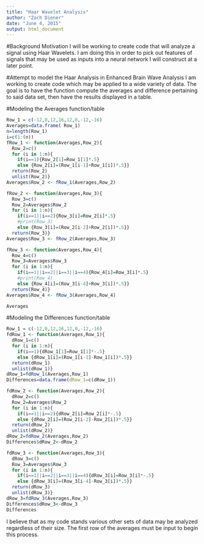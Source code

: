 ```yaml
---
title: "Haar Wavelet Analysis"
author: "Zach Diener"
date: "June 4, 2015"
output: html_document
---
```

#Background Motivation
 I will be working to create code that will analyze a signal using Haar Wavelets. I am doing this in order to pick out features of signals that may be used as inputs into a neural network I will construct at a later point. 

#Attempt to model the Haar Analysis in Enhanced Brain Wave Analysis 
I am working to create code which may be applied to a wide variety of data. The goal is to have the function compute the averages and difference pertaining to said data set, then have the results displayed in a table. 

#Modeling the Averages function/table
```r

Row_1 = c(-12,0,12,16,12,0,-12,-16)
Averages=data.frame( Row_1)
n=length(Row_1)
i=c(1:(n))
fRow_1 <- function(Averages,Row_2){
  Row_2=c()
  for (i in 1:n){ 
    if(i==1){Row_2[1]=Row_1[1]*.5} 
    else {Row_2[i]=(Row_1[i-1]+Row_1[i])*.5}} 
  return(Row_2)
  unlist(Row_2)}
Averages$Row_2 <- fRow_1(Averages,Row_2)

fRow_2 <- function(Averages,Row_3){
  Row_3=c()
  Row_2=Averages$Row_2
  for (i in 1:n){ 
    if(i==1||i==2){Row_3[i]=Row_2[i]*.5} 
    #print(Row_3) 
    else {Row_3[i]=(Row_2[i-2]+Row_2[i])*.5}} 
  return(Row_3)}
Averages$Row_3 <- fRow_2(Averages,Row_3)

fRow_3 <- function(Averages,Row_4){
  Row_4=c()
  Row_3=Averages$Row_3
  for (i in 1:n){ 
    if(i==1||i==2||i==3||i==4){Row_4[i]=Row_3[i]*.5} 
    #print(Row_4) 
    else {Row_4[i]=(Row_3[i-4]+Row_3[i])*.5}} 
  return(Row_4)}
Averages$Row_4 <- fRow_3(Averages,Row_4)

Averages

```

#Modeling the Differences function/table
```r

Row_1 = c(-12,0,12,16,12,0,-12,-16)
fdRow_1 <- function(Averages,Row_1){
  dRow_1=c()
  for (i in 1:n){ 
    if(i==1){dRow_1[1]=Row_1[1]*-.5} 
    else {dRow_1[i]=(Row_1[i-1]-Row_1[i])*.5}} 
  return(dRow_1)
  unlist(dRow_1)}
dRow_1=fdRow_1(Averages,Row_1)
Differences=data.frame(dRow_1=c(dRow_1))

fdRow_2 <- function(Averages,Row_2){
  dRow_2=c()
  Row_2=Averages$Row_2
  for (i in 1:n){ 
    if(i==1||i==2){dRow_2[i]=Row_2[i]*-.5} 
    else {dRow_2[i]=(Row_2[i-2]-Row_2[i])*.5}} 
  return(dRow_2)
  unlist(dRow_2)}
dRow_2=fdRow_2(Averages,Row_2)
Differences$dRow_2<-dRow_2

fdRow_3 <- function(Averages,Row_3){
  dRow_3=c()
  Row_3=Averages$Row_3
  for (i in 1:n){ 
    if(i==1||i==2||i==3||i==4){dRow_3[i]=Row_3[i]*-.5} 
    else {dRow_3[i]=(Row_3[i-4]-Row_3[i])*.5}} 
  return(dRow_3)
  unlist(dRow_3)}
dRow_3=fdRow_3(Averages,Row_3)
Differences$dRow_3<-dRow_3
Differences
```
I believe that as my code stands various other sets of data may be analyzed regardless of their size. The first row of the averages must be input to begin this process. 

